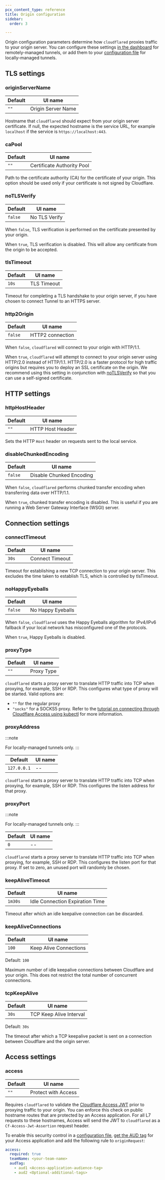 ```yaml
---
pcx_content_type: reference
title: Origin configuration
sidebar:
  order: 3

---
```


Origin configuration parameters determine how `cloudflared` proxies traffic to your origin server. You can configure these settings [in the dashboard](/cloudflare-one/connections/connect-networks/configure-tunnels/remote-management/#update-origin-configuration) for remotely-managed tunnels, or add them to your [configuration file](/cloudflare-one/connections/connect-networks/configure-tunnels/local-management/configuration-file/#origin-configuration) for locally-managed tunnels.

## TLS settings

### originServerName

| Default | UI name            |
| ------- | ------------------ |
| `""`    | Origin Server Name |

Hostname that `cloudflared` should expect from your origin server certificate. If null, the expected hostname is the service URL, for example `localhost` if the service is `https://localhost:443`.

### caPool

| Default | UI name                    |
| ------- | -------------------------- |
| `""`    | Certificate Authority Pool |

Path to the certificate authority (CA) for the certificate of your origin. This option should be used only if your certificate is not signed by Cloudflare.

### noTLSVerify

| Default | UI name       |
| ------- | ------------- |
| `false` | No TLS Verify |

When `false`, TLS verification is performed on the certificate presented by your origin.

When `true`, TLS verification is disabled. This will allow any certificate from the origin to be accepted.

### tlsTimeout

| Default | UI name     |
| ------- | ----------- |
| `10s`   | TLS Timeout |

Timeout for completing a TLS handshake to your origin server, if you have chosen to connect Tunnel to an HTTPS server.

### http2Origin

| Default | UI name          |
| ------- | ---------------- |
| `false` | HTTP2 connection |

When `false`, `cloudflared` will connect to your origin with HTTP/1.1.

When `true`, `cloudflared` will attempt to connect to your origin server using HTTP/2.0 instead of HTTP/1.1. HTTP/2.0 is a faster protocol for high traffic origins but requires you to deploy an SSL certificate on the origin. We recommend using this setting in conjunction with [noTLSVerify](#notlsverify) so that you can use a self-signed certificate.

## HTTP settings

### httpHostHeader

| Default | UI name          |
| ------- | ---------------- |
| `""`    | HTTP Host Header |

Sets the HTTP `Host` header on requests sent to the local service.

### disableChunkedEncoding

| Default | UI name                  |
| ------- | ------------------------ |
| `false` | Disable Chunked Encoding |

When `false`, `cloudflared` performs chunked transfer encoding when transferring data over HTTP/1.1.

When `true`, chunked transfer encoding is disabled. This is useful if you are running a Web Server Gateway Interface (WSGI) server.

## Connection settings

### connectTimeout

| Default | UI name         |
| ------- | --------------- |
| `30s`   | Connect Timeout |

Timeout for establishing a new TCP connection to your origin server. This excludes the time taken to
establish TLS, which is controlled by tlsTimeout.

### noHappyEyeballs

| Default | UI name           |
| ------- | ----------------- |
| `false` | No Happy Eyeballs |

When `false`, `cloudflared` uses the Happy Eyeballs algorithm for IPv4/IPv6 fallback if your local network has misconfigured one of the protocols.

When `true`, Happy Eyeballs is disabled.

### proxyType

| Default | UI name    |
| ------- | ---------- |
| `""`    | Proxy Type |

`cloudflared` starts a proxy server to translate HTTP traffic into TCP when proxying, for example, SSH or RDP.
This configures what type of proxy will be started. Valid options are:

* `""` for the regular proxy
* `"socks"` for a SOCKS5 proxy. Refer to the [tutorial on connecting through Cloudflare Access using kubectl](/cloudflare-one/tutorials/kubectl/) for more information.

### proxyAddress

:::note

For locally-managed tunnels only. 
:::

| Default     | UI name |
| ----------- | ------- |
| `127.0.0.1` | --      |

`cloudflared` starts a proxy server to translate HTTP traffic into TCP when proxying, for example, SSH or RDP.
This configures the listen address for that proxy.

### proxyPort

:::note

For locally-managed tunnels only. 
:::

| Default | UI name |
| ------- | ------- |
| `0`     | --      |

`cloudflared` starts a proxy server to translate HTTP traffic into TCP when proxying, for example, SSH or RDP.
This configures the listen port for that proxy. If set to zero, an unused port will randomly be chosen.

### keepAliveTimeout

| Default | UI name                         |
| ------- | ------------------------------- |
| `1m30s` | Idle Connection Expiration Time |

Timeout after which an idle keepalive connection can be discarded.

### keepAliveConnections

| Default | UI name                |
| ------- | ---------------------- |
| `100`   | Keep Alive Connections |

Default: `100`

Maximum number of idle keepalive connections between Cloudflare and your origin. This does not restrict the total number of concurrent connections.

### tcpKeepAlive

| Default | UI name                 |
| ------- | ----------------------- |
| `30s`   | TCP Keep Alive Interval |

Default: `30s`

The timeout after which a TCP keepalive packet is sent on a connection between Cloudflare and the origin server.

## Access settings

### access

| Default | UI name             |
| ------- | ------------------- |
| `""`    | Protect with Access |

Requires `cloudflared` to validate the [Cloudflare Access JWT](/cloudflare-one/identity/authorization-cookie/validating-json/) prior to proxying traffic to your origin. You can enforce this check on public hostname routes that are protected by an Access application. For all L7 requests to these hostnames, Access will send the JWT to `cloudflared` as a `Cf-Access-Jwt-Assertion` request header.

To enable this security control in a [configuration file](/cloudflare-one/connections/connect-networks/configure-tunnels/local-management/configuration-file/#origin-configuration), [get the AUD tag](/cloudflare-one/identity/authorization-cookie/validating-json/#get-your-aud-tag) for your Access application and add the following rule to `originRequest`:

```yml
access:
  required: true
  teamName: <your-team-name>
  audTag:
    - aud1 <Access-application-audience-tag>
    - aud2 <Optional-additional-tags>
```
